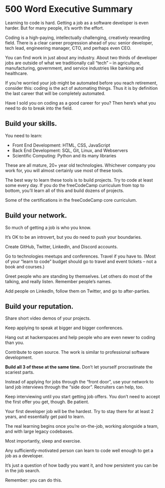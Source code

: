 # 500 Word Executive Summary {.unnumbered}

Learning to code is hard. Getting a job as a software developer is even harder. But for many people, it's worth the effort.

Coding is a high-paying, intellectually challenging, creatively rewarding field. There is a clear career progression ahead of you: senior developer, tech lead, engineering manager, CTO, and perhaps even CEO.

You can find work in just about any industry. About two thirds of developer jobs are outside of what we traditionally call "tech" – in agriculture, manufacturing, government, and service industries like banking and healthcare.

If you're worried your job might be automated before you reach retirement, consider this: coding is the act of automating things. Thus it is by definition the last career that will be completely automated.

Have I sold you on coding as a good career for you? Then here's what you need to do to break into the field.

## Build your skills.

You need to learn:

- Front End Development: HTML, CSS, JavaScript
- Back End Development: SQL, Git, Linux, and Webservers
- Scientific Computing: Python and its many libraries

These are all mature, 20+ year old technologies. Whichever company you work for, you will almost certainly use most of these tools.

The best way to learn these tools is to build projects. Try to code at least some every day. If you do the freeCodeCamp curriculum from top to bottom, you'll learn all of this and build dozens of projects.

Some of the certifications in the freeCodeCamp core curriculum.

## Build your network.

So much of getting a job is who you know.

It's OK to be an introvert, but you do need to push your boundaries.

Create GitHub, Twitter, LinkedIn, and Discord accounts.

Go to technologies meetups and conferences. Travel if you have to. (Most of your "learn to code" budget should go to travel and event tickets – not a book and courses.)

Greet people who are standing by themselves. Let others do most of the talking, and really listen. Remember people's names.

Add people on LinkedIn, follow them on Twitter, and go to after-parties.

## Build your reputation.

Share short video demos of your projects.

Keep applying to speak at bigger and bigger conferences.

Hang out at hackerspaces and help people who are even newer to coding than you.

Contribute to open source. The work is similar to professional software development.

**Build all 3 of these at the same time.** Don't let yourself procrastinate the scariest parts.

Instead of applying for jobs through the "front door", use your network to land job interviews through the "side door". Recruiters can help, too.

Keep interviewing until you start getting job offers. You don't need to accept the first offer you get, though. Be patient.

Your first developer job will be the hardest. Try to stay there for at least 2 years, and essentially get paid to learn.

The real learning begins once you're on-the-job, working alongside a team, and with large legacy codebases.

Most importantly, sleep and exercise.

Any sufficiently-motivated person can learn to code well enough to get a job as a developer.

It's just a question of how badly you want it, and how persistent you can be in the job search.

Remember: you can do this.